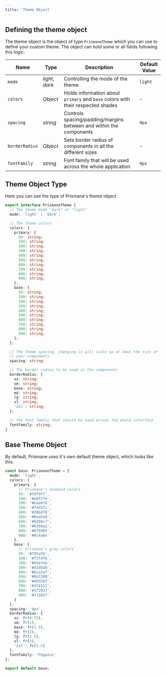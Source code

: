 ---
title: 'Theme Object'
---

## Defining the theme object

The theme object is the object of type `PrismaneTheme` which you can use to define your custom theme.
The object can hold some or all fields following this logic:

| Name           | Type            | Description                                                                     | Default Value |
| -------------- | --------------- | ------------------------------------------------------------------------------- | ------------- |
| `mode`         | _light_, _dark_ | Controlling the mode of the theme                                               | `light`       |
| `colors`       | _Object_        | Holds information about `primary` and `base` colors with their respected shades | -             |
| `spacing`      | _string_        | Controls spacing/padding/margins between and within the components              | `4px`         |
| `borderRadius` | _Object_        | Sets border radius of components in all the different sizes                     | -             |
| `fontFamily`   | _string_        | Font family that will be used across the whole application                      | `4px`         |

## Theme Object Type

Here you can see the type of Prismane's theme object.

```ts
export interface PrismaneTheme {
  // The theme mode "dark" or "light"
  mode: 'light' | 'dark';

  // The theme colors
  colors: {
    primary: {
      50: string;
      100: string;
      200: string;
      300: string;
      400: string;
      500: string;
      600: string;
      700: string;
      800: string;
      900: string;
    };
    base: {
      50: string;
      100: string;
      200: string;
      300: string;
      400: string;
      500: string;
      600: string;
      700: string;
      800: string;
      900: string;
    };
  };

  // The theme spacing, changing it will scale up or down the size of
  // your components
  spacing: string;

  // The border radius to be used in the components
  borderRadius: {
    xs: string;
    sm: string;
    base: string;
    md: string;
    lg: string;
    xl: string;
    '2xl': string;
  };

  // the font family that should be used across the whole interface
  fontFamily: string;
}
```

## Base Theme Object

By default, Prismane uses it's own default theme object, which looks like this:

```ts
const base: PrismaneTheme = {
  mode: 'light',
  colors: {
    primary: {
      // Prismane's diamond colors
      50: '#f0f9ff',
      100: '#e0f2fe',
      200: '#bae6fd',
      300: '#7dd3fc',
      400: '#38bdf8',
      500: '#0ea5e9',
      600: '#0284c7',
      700: '#0369a1',
      800: '#075985',
      900: '#0c4a6e'
    },
    base: {
      // Prismane's gray colors
      50: '#f9fafb',
      100: '#f3f4f6',
      200: '#e5e7eb',
      300: '#d1d5db',
      400: '#9ca3af',
      500: '#6b7280',
      600: '#4b5563',
      700: '#374151',
      800: '#1f2937',
      900: '#111827'
    }
  },
  spacing: '4px',
  borderRadius: {
    xs: fr(0.75),
    sm: fr(1),
    base: fr(1.5),
    md: fr(2),
    lg: fr(2.5),
    xl: fr(3),
    '2xl': fr(3.5)
  },
  fontFamily: 'Poppins'
};

export default base;
```
